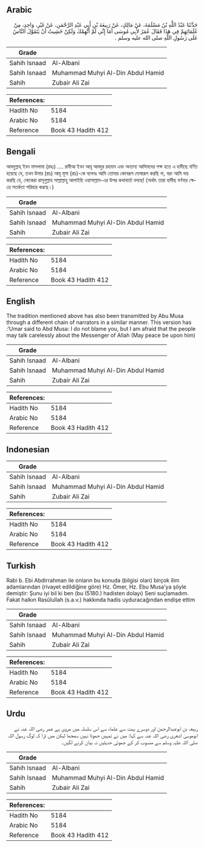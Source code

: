 ## Arabic


<div dir="rtl" lang="ar" style={{fontSize:'larger',backgroundColor:'#f8f9fa',padding:20}}>
حَدَّثَنَا عَبْدُ اللَّهِ بْنُ مَسْلَمَةَ، عَنْ مَالِكٍ، عَنْ رَبِيعَةَ بْنِ أَبِي عَبْدِ الرَّحْمَنِ، عَنْ غَيْرِ، وَاحِدٍ، مِنْ عُلَمَائِهِمْ فِي هَذَا فَقَالَ عُمَرُ لأَبِي مُوسَى أَمَا إِنِّي لَمْ أَتَّهِمْكَ وَلَكِنْ خَشِيتُ أَنْ يَتَقَوَّلَ النَّاسُ عَلَى رَسُولِ اللَّهِ صلى الله عليه وسلم ‏.‏
</div>
<div style={{backgroundColor:'#f8f9fa',padding:20, marginBottom: 10}}><table> <thead> <tr> <th>Grade</th> <th></th> </tr> </thead> <tbody> <tr><td>Sahih Isnaad</td><td>Al-Albani</td></tr><tr><td>Sahih Isnaad</td><td>Muhammad Muhyi Al-Din Abdul Hamid</td></tr><tr><td>Sahih</td><td>Zubair Ali Zai</td></tr></tbody></table><table> <thead> <tr> <th>References:</th> <th></th> </tr> </thead> <tbody><tr><td>Hadith No</td><td>5184</td></tr><tr><td>Arabic No</td><td>5184</td></tr><tr><td>Reference</td><td>Book 43 Hadith 412</td></tr></tbody></table></div>

## Bengali


<div dir="ltr" lang="bn" style={{fontSize:'larger',backgroundColor:'#f8f9fa',padding:20}}>
আবদুল্লাহ্‌ ইবন মাসলামা (রহঃ) .... রাবীআ ইবন আবূ আবদুর রহমান এবং অন্যান্য আলিমদের পক্ষ হতে এ হাদীছে বর্ণিত হয়েছে যে, তখন উমার (রাঃ) আবূ মূসা (রাঃ)-কে বলেনঃ আমি তোমার কোনরূপ দোষারূপ করছি না, বরং আমি ভয় করছি যে, লোকেরা রাসূলুল্লাহ সাল্লাল্লাহু আলাইহি ওয়াসাল্লাম-এর উপর কথাবার্তা বলছে! (অর্থাৎ তারা হাদীছ বর্ণনার ক্ষেত্রে সতর্কতা পরিহার করছে।)
</div>
<div style={{backgroundColor:'#f8f9fa',padding:20, marginBottom: 10}}><table> <thead> <tr> <th>Grade</th> <th></th> </tr> </thead> <tbody> <tr><td>Sahih Isnaad</td><td>Al-Albani</td></tr><tr><td>Sahih Isnaad</td><td>Muhammad Muhyi Al-Din Abdul Hamid</td></tr><tr><td>Sahih</td><td>Zubair Ali Zai</td></tr></tbody></table><table> <thead> <tr> <th>References:</th> <th></th> </tr> </thead> <tbody><tr><td>Hadith No</td><td>5184</td></tr><tr><td>Arabic No</td><td>5184</td></tr><tr><td>Reference</td><td>Book 43 Hadith 412</td></tr></tbody></table></div>

## English


<div dir="ltr" lang="en" style={{fontSize:'larger',backgroundColor:'#f8f9fa',padding:20}}>
The tradition mentioned above has also been transmitted by Abu Musa through a different chain of narrators in a similar manner. This version has :‘Umar said to Abd Musa: I do not blame you, but I am afraid that the people may talk carelessly about the Messenger of Allah (May peace be upon him)
</div>
<div style={{backgroundColor:'#f8f9fa',padding:20, marginBottom: 10}}><table> <thead> <tr> <th>Grade</th> <th></th> </tr> </thead> <tbody> <tr><td>Sahih Isnaad</td><td>Al-Albani</td></tr><tr><td>Sahih Isnaad</td><td>Muhammad Muhyi Al-Din Abdul Hamid</td></tr><tr><td>Sahih</td><td>Zubair Ali Zai</td></tr></tbody></table><table> <thead> <tr> <th>References:</th> <th></th> </tr> </thead> <tbody><tr><td>Hadith No</td><td>5184</td></tr><tr><td>Arabic No</td><td>5184</td></tr><tr><td>Reference</td><td>Book 43 Hadith 412</td></tr></tbody></table></div>

## Indonesian


<div dir="ltr" lang="id" style={{fontSize:'larger',backgroundColor:'#f8f9fa',padding:20}}>

</div>
<div style={{backgroundColor:'#f8f9fa',padding:20, marginBottom: 10}}><table> <thead> <tr> <th>Grade</th> <th></th> </tr> </thead> <tbody> <tr><td>Sahih Isnaad</td><td>Al-Albani</td></tr><tr><td>Sahih Isnaad</td><td>Muhammad Muhyi Al-Din Abdul Hamid</td></tr><tr><td>Sahih</td><td>Zubair Ali Zai</td></tr></tbody></table><table> <thead> <tr> <th>References:</th> <th></th> </tr> </thead> <tbody><tr><td>Hadith No</td><td>5184</td></tr><tr><td>Arabic No</td><td>5184</td></tr><tr><td>Reference</td><td>Book 43 Hadith 412</td></tr></tbody></table></div>

## Turkish


<div dir="ltr" lang="tr" style={{fontSize:'larger',backgroundColor:'#f8f9fa',padding:20}}>
Rabi b. Ebi Abdirrahman ile onların bu konuda (bilgisi olan) birçok ilim adamlarından (rivayet edildiğine göre) Hz. Ömer, Hz. Ebu Musa'ya şöyle demiştir: Şunu iyi bil ki ben (bu (5180.) hadisten dolayı) Seni suçlamadım. Fakat halkın Rasûlullah (s.a.v.) hakkında hadis uyduracağından endişe ettim
</div>
<div style={{backgroundColor:'#f8f9fa',padding:20, marginBottom: 10}}><table> <thead> <tr> <th>Grade</th> <th></th> </tr> </thead> <tbody> <tr><td>Sahih Isnaad</td><td>Al-Albani</td></tr><tr><td>Sahih Isnaad</td><td>Muhammad Muhyi Al-Din Abdul Hamid</td></tr><tr><td>Sahih</td><td>Zubair Ali Zai</td></tr></tbody></table><table> <thead> <tr> <th>References:</th> <th></th> </tr> </thead> <tbody><tr><td>Hadith No</td><td>5184</td></tr><tr><td>Arabic No</td><td>5184</td></tr><tr><td>Reference</td><td>Book 43 Hadith 412</td></tr></tbody></table></div>

## Urdu


<div dir="rtl" lang="ur" style={{fontSize:'larger',backgroundColor:'#f8f9fa',padding:20}}>
ربیعہ بن ابوعبدالرحمٰن اور دوسرے بہت سے علماء سے اس سلسلہ میں مروی ہے عمر رضی اللہ عنہ نے ابوموسیٰ اشعری رضی اللہ عنہ سے کہا: میں نے تمہیں جھوٹا نہیں سمجھا لیکن میں ڈرا کہ لوگ رسول اللہ صلی اللہ علیہ وسلم سے منسوب کر کے جھوٹی حدیثیں نہ بیان کرنے لگیں۔
</div>
<div style={{backgroundColor:'#f8f9fa',padding:20, marginBottom: 10}}><table> <thead> <tr> <th>Grade</th> <th></th> </tr> </thead> <tbody> <tr><td>Sahih Isnaad</td><td>Al-Albani</td></tr><tr><td>Sahih Isnaad</td><td>Muhammad Muhyi Al-Din Abdul Hamid</td></tr><tr><td>Sahih</td><td>Zubair Ali Zai</td></tr></tbody></table><table> <thead> <tr> <th>References:</th> <th></th> </tr> </thead> <tbody><tr><td>Hadith No</td><td>5184</td></tr><tr><td>Arabic No</td><td>5184</td></tr><tr><td>Reference</td><td>Book 43 Hadith 412</td></tr></tbody></table></div>